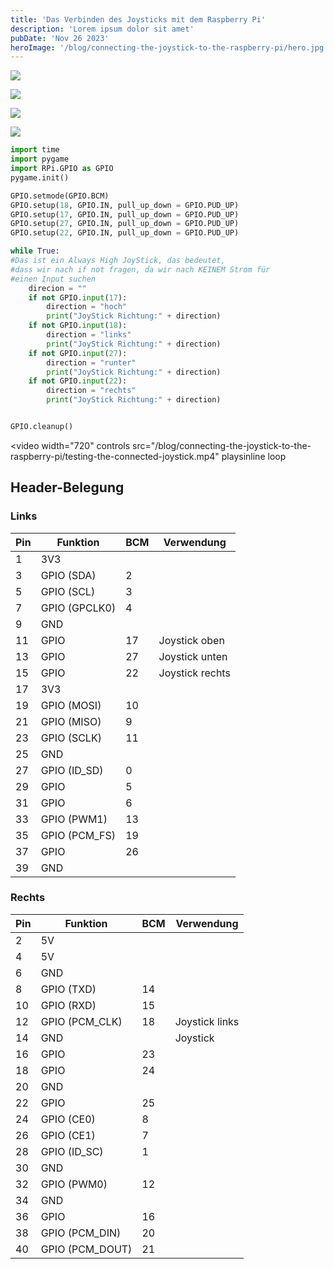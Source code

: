 ```yaml
---
title: 'Das Verbinden des Joysticks mit dem Raspberry Pi'
description: 'Lorem ipsum dolor sit amet'
pubDate: 'Nov 26 2023'
heroImage: '/blog/connecting-the-joystick-to-the-raspberry-pi/hero.jpg'
---
```


![](/blog/connecting-the-joystick-to-the-raspberry-pi/raspberry-pi-imager.jpg)

![](/blog/connecting-the-joystick-to-the-raspberry-pi/raspberry-pi-imager-settings.jpg)

![](/blog/connecting-the-joystick-to-the-raspberry-pi/the-joystick-connected-to-the-raspberry-pi.jpg)

![](/blog/connecting-the-joystick-to-the-raspberry-pi/the-joystick-connected-to-the-raspberry-pi-close-up.jpg)

```python
import time
import pygame
import RPi.GPIO as GPIO
pygame.init()

GPIO.setmode(GPIO.BCM)
GPIO.setup(18, GPIO.IN, pull_up_down = GPIO.PUD_UP)
GPIO.setup(17, GPIO.IN, pull_up_down = GPIO.PUD_UP)
GPIO.setup(27, GPIO.IN, pull_up_down = GPIO.PUD_UP)
GPIO.setup(22, GPIO.IN, pull_up_down = GPIO.PUD_UP)

while True:
#Das ist ein Always High JoyStick, das bedeutet,
#dass wir nach if not fragen, da wir nach KEINEM Strom für
#einen Input suchen
    direcion = ""
    if not GPIO.input(17):
        direction = "hoch"
        print("JoyStick Richtung:" + direction)
    if not GPIO.input(18):
        direction = "links"
        print("JoyStick Richtung:" + direction)
    if not GPIO.input(27):
        direction = "runter"
        print("JoyStick Richtung:" + direction)
    if not GPIO.input(22):
        direction = "rechts"
        print("JoyStick Richtung:" + direction)


GPIO.cleanup()
```

<video
	width="720"
	controls
	src="/blog/connecting-the-joystick-to-the-raspberry-pi/testing-the-connected-joystick.mp4"
	playsinline
	loop
></video>

## Header-Belegung

### Links

| Pin | Funktion      | BCM | Verwendung      |
| --- | ------------- | --- | --------------- |
| 1   | 3V3           |     |                 |
| 3   | GPIO (SDA)    | 2   |                 |
| 5   | GPIO (SCL)    | 3   |                 |
| 7   | GPIO (GPCLK0) | 4   |                 |
| 9   | GND           |     |                 |
| 11  | GPIO          | 17  | Joystick oben   |
| 13  | GPIO          | 27  | Joystick unten  |
| 15  | GPIO          | 22  | Joystick rechts |
| 17  | 3V3           |     |                 |
| 19  | GPIO (MOSI)   | 10  |                 |
| 21  | GPIO (MISO)   | 9   |                 |
| 23  | GPIO (SCLK)   | 11  |                 |
| 25  | GND           |     |                 |
| 27  | GPIO (ID_SD)  | 0   |                 |
| 29  | GPIO          | 5   |                 |
| 31  | GPIO          | 6   |                 |
| 33  | GPIO (PWM1)   | 13  |                 |
| 35  | GPIO (PCM_FS) | 19  |                 |
| 37  | GPIO          | 26  |                 |
| 39  | GND           |     |                 |

### Rechts

| Pin | Funktion        | BCM | Verwendung     |
| --- | --------------- | --- | -------------- |
| 2   | 5V              |     |                |
| 4   | 5V              |     |                |
| 6   | GND             |     |                |
| 8   | GPIO (TXD)      | 14  |                |
| 10  | GPIO (RXD)      | 15  |                |
| 12  | GPIO (PCM_CLK)  | 18  | Joystick links |
| 14  | GND             |     | Joystick       |
| 16  | GPIO            | 23  |                |
| 18  | GPIO            | 24  |                |
| 20  | GND             |     |                |
| 22  | GPIO            | 25  |                |
| 24  | GPIO (CE0)      | 8   |                |
| 26  | GPIO (CE1)      | 7   |                |
| 28  | GPIO (ID_SC)    | 1   |                |
| 30  | GND             |     |                |
| 32  | GPIO (PWM0)     | 12  |                |
| 34  | GND             |     |                |
| 36  | GPIO            | 16  |                |
| 38  | GPIO (PCM_DIN)  | 20  |                |
| 40  | GPIO (PCM_DOUT) | 21  |                |
